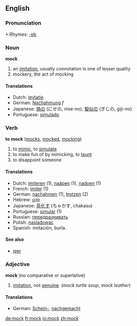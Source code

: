==English==

===Pronunciation===
*:Rhymes: [[Rhymes:English:-ɒk|-ɒk]]

=== Noun ===
'''mock'''
# an [[imitation]], usually connotation is one of lesser quality
# mockery, the act of mocking

==== Translations ====
*Dutch: [[imitatie]]
*German: [[Nachahmung]] ''f''
*Japanese: [[偽の]] (にせの, nise-no), [[擬似の]] (ぎじの, giji-no)
*Portuguese: [[simulado]]

=== Verb ===
'''to mock''' ([[mocks]], [[mocked]], [[mocking]])

# to [[mimic]], to [[simulate]]
# to make fun of by mimicking, to [[taunt]]
# to disappoint someone

==== Translations ====
*Dutch: [[imiteren]] (1), [[naäpen]] (1), [[nadoen]] (1)
*French: [[imiter]] (1)
*German: [[nachahmen]] (1), [[trotzen]] (2)
*Hebrew: [[סנט|סָנַט]]
*Japanese: [[茶化す]] (ちゃかす, chakasu)
*Portuguese: [[simular]] (1)
*Russian: [[передразнивать]]
*Polish: [[nasladowac]]
*Spanish: imitación, burla.

==== See also ====
*[[jeer]]

=== Adjective ===
'''mock''' (no comparative or superlative)

# [[imitation]], not [[genuine]].  (''mock turtle soup'', ''mock leather'')

==== Translations ====
*German: [[Schein-]], [[nachgemacht]]

[[de:mock]]
[[fr:mock]]
[[io:mock]]
[[zh:mock]]